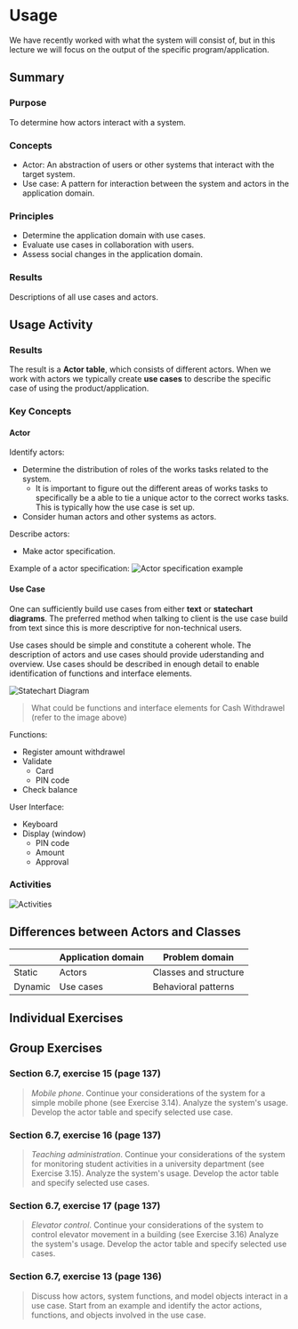 # Usage

We have recently worked with what the system will consist of,
but in this lecture we will focus on the output of the specific
program/application.

## Summary
### Purpose
To determine how actors interact with a system.

### Concepts
* Actor: An abstraction of users or other systems
that interact with the target system.
* Use case: A pattern for interaction between the system
and actors in the application domain.

### Principles
* Determine the application domain with use cases.
* Evaluate use cases in collaboration with users.
* Assess social changes in the application domain.

### Results
Descriptions of all use cases and actors.

## Usage Activity

### Results
The result is a **Actor table**, which consists of
different actors. When we work with actors we typically
create **use cases** to describe the specific case of using
the product/application.

### Key Concepts
#### Actor
Identify actors:
* Determine the distribution of roles of the works tasks
related to the system.
  * It is important to figure out the different
  areas of works tasks to specifically be a able to tie a unique
  actor to the correct works tasks. This is typically how the
  use case is set up.
* Consider human actors and other systems as actors.

Describe actors:
* Make actor specification.

Example of a actor specification:
![Actor specification example](/images/usage-actor-example.png)

#### Use Case
One can sufficiently build use cases from either **text** or
**statechart diagrams**. The preferred method when talking
to client is the use case build from text since this is more
descriptive for non-technical users.

Use cases should be simple and constitute a coherent whole.
The description of actors and use cases should provide
uderstanding and overview. Use cases should be described in
enough detail to enable identification of functions and
interface elements.

![Statechart Diagram](/images/usage-statechart-diagram.png)

> What could be functions and interface elements for Cash
> Withdrawel (refer to the image above)

Functions:
* Register amount withdrawel
* Validate
  * Card
  * PIN code
* Check balance

User Interface:
* Keyboard
* Display (window)
  * PIN code
  * Amount
  * Approval

### Activities
![Activities](/images/usage-activities.png)


## Differences between Actors and Classes
|         | Application domain | Problem domain        |
|---------|--------------------|-----------------------|
| Static  | Actors             | Classes and structure |
| Dynamic | Use cases          | Behavioral patterns   |


## Individual Exercises

## Group Exercises

### Section 6.7, exercise 15 (page 137)
> _Mobile phone_. Continue your considerations of the system
> for a simple mobile phone (see Exercise 3.14). Analyze
> the system's usage. Develop the actor table and specify
> selected use case.

### Section 6.7, exercise 16 (page 137)
> _Teaching administration_. Continue your considerations of
> the system for monitoring student activities in a university
> department (see Exercise 3.15). Analyze the system's usage.
> Develop the actor table and specify selected use cases.

### Section 6.7, exercise 17 (page 137)
> _Elevator control_. Continue your considerations of the system
> to control elevator movement in a building (see Exercise 3.16)
> Analyze the system's usage. Develop the actor table and
> specify selected use cases.

### Section 6.7, exercise 13 (page 136)
> Discuss how actors, system functions, and model objects
> interact in a use case. Start from an example and identify
> the actor actions, functions, and objects involved in the
> use case.
